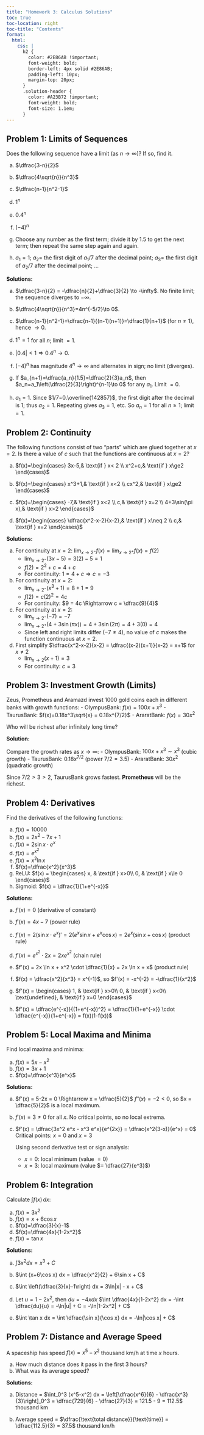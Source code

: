 ```yaml
---
title: "Homework 3: Calculus Solutions"
toc: true
toc-location: right
toc-title: "Contents"
format:
  html:
    css: |
      h2 {
        color: #2E86AB !important;
        font-weight: bold;
        border-left: 4px solid #2E86AB;
        padding-left: 10px;
        margin-top: 20px;
      }
      .solution-header {
        color: #A23B72 !important;
        font-weight: bold;
        font-size: 1.1em;
      }
---
```


## Problem 1: Limits of Sequences

Does the following sequence have a limit (as $n\to\infty$)? If so, find it.

a) $\dfrac{3-n}{2}$

b) $\dfrac{4\sqrt{n}}{n^3}$

c) $\dfrac{n-1}{n^2-1}$

d) $1^n$

e) $0.4^n$

f) $(-4)^n$

g) Choose any number as the first term; divide it by $1.5$ to get the next term; then repeat the same step again and again.

h) $a_1=1$; $a_2 =$ the first digit of $a_1/7$ after the decimal point; $a_3 =$ the first digit of $a_2/7$ after the decimal point; $\dots$

::: {.content-visible when-profile="solution"}

<span class="solution-header">**Solutions:**</span>

a) $\dfrac{3-n}{2} = -\dfrac{n}{2}+\dfrac{3}{2} \to -\infty$. No finite limit; the sequence diverges to $-\infty$.

b) $\dfrac{4\sqrt{n}}{n^3}=4n^{-5/2}\to 0$.

c) $\dfrac{n-1}{n^2-1}=\dfrac{n-1}{(n-1)(n+1)}=\dfrac{1}{n+1}$ (for $n\neq 1$), hence $\to 0$.

d) $1^n=1$ for all $n$; limit $=1$.

e) $|0.4|<1\Rightarrow 0.4^n\to 0$.

f) $(-4)^n$ has magnitude $4^n\to\infty$ and alternates in sign; no limit (diverges).

g) If $a_{n+1}=\dfrac{a_n}{1.5}=\dfrac{2}{3}a_n$, then $a_n=a_1\left(\dfrac{2}{3}\right)^{n-1}\to 0$ for any $a_1$. Limit $=0$.

h) $a_1=1$. Since $1/7=0.\overline{142857}$, the first digit after the decimal is $1$; thus $a_2=1$. Repeating gives $a_3=1$, etc. So $a_n=1$ for all $n\ge 1$; limit $=1$.
:::

## Problem 2: Continuity

The following functions consist of two "parts" which are glued together at $x=2$. Is there a value of $c$ such that the functions are continuous at $x=2$?

a) $f(x)=\begin{cases} 3x-5,& \text{if } x< 2 \\ x^2+c,& \text{if } x\ge2 \end{cases}$

b) $f(x)=\begin{cases} x^3+1,& \text{if } x<2 \\ cx^2,& \text{if } x\ge2 \end{cases}$

c) $f(x)=\begin{cases} -7,& \text{if } x<2 \\ c,& \text{if } x=2 \\ 4+3\sin(\pi x),& \text{if } x>2 \end{cases}$

d) $f(x)=\begin{cases} \dfrac{x^2-x-2}{x-2},& \text{if } x\neq 2 \\ c,& \text{if } x=2 \end{cases}$

::: {.content-visible when-profile="solution"}

<span class="solution-header">**Solutions:**</span>

a) For continuity at $x=2$: $\lim_{x\to 2^-} f(x) = \lim_{x\to 2^+} f(x) = f(2)$
   - $\lim_{x\to 2^-} (3x-5) = 3(2)-5 = 1$
   - $f(2) = 2^2+c = 4+c$
   - For continuity: $1 = 4+c \Rightarrow c = -3$

b) For continuity at $x=2$:
   - $\lim_{x\to 2^-} (x^3+1) = 8+1 = 9$
   - $f(2) = c(2)^2 = 4c$
   - For continuity: $9 = 4c \Rightarrow c = \dfrac{9}{4}$

c) For continuity at $x=2$:
   - $\lim_{x\to 2^-} (-7) = -7$
   - $\lim_{x\to 2^+} (4+3\sin(\pi x)) = 4+3\sin(2\pi) = 4+3(0) = 4$
   - Since left and right limits differ ($-7 \neq 4$), no value of $c$ makes the function continuous at $x=2$.

d) First simplify $\dfrac{x^2-x-2}{x-2} = \dfrac{(x-2)(x+1)}{x-2} = x+1$ for $x\neq 2$
   - $\lim_{x\to 2} (x+1) = 3$
   - For continuity: $c = 3$
:::

## Problem 3: Investment Growth (Limits)

Zeus, Prometheus and Aramazd invest 1000 gold coins each in different banks with growth functions:
- OlympusBank: $f(x)=100x+x^3$
- TaurusBank: $f(x)=0.18x^3\sqrt{x} = 0.18x^{7/2}$
- AraratBank: $f(x)=30x^2$

Who will be richest after infinitely long time?

::: {.content-visible when-profile="solution"}

<span class="solution-header">**Solution:**</span>

Compare the growth rates as $x \to \infty$:
- OlympusBank: $100x+x^3 \sim x^3$ (cubic growth)
- TaurusBank: $0.18x^{7/2}$ (power $7/2 = 3.5$)
- AraratBank: $30x^2$ (quadratic growth)

Since $7/2 > 3 > 2$, TaurusBank grows fastest. **Prometheus** will be the richest.
:::

## Problem 4: Derivatives

Find the derivatives of the following functions:

a) $f(x)=10000$
b) $f(x)=2x^2-7x+1$
c) $f(x)=2\sin x \cdot e^x$
d) $f(x)=e^{x^2}$
e) $f(x)=x^2\ln x$
f) $f(x)=\dfrac{x^2}{x^3}$
g) ReLU: $f(x) = \begin{cases} x, & \text{if } x>0\\ 0, & \text{if } x\le 0 \end{cases}$
h) Sigmoid: $f(x) = \dfrac{1}{1+e^{-x}}$

::: {.content-visible when-profile="solution"}

<span class="solution-header">**Solutions:**</span>

a) $f'(x) = 0$ (derivative of constant)

b) $f'(x) = 4x - 7$ (power rule)

c) $f'(x) = 2(\sin x \cdot e^x)' = 2(e^x \sin x + e^x \cos x) = 2e^x(\sin x + \cos x)$ (product rule)

d) $f'(x) = e^{x^2} \cdot 2x = 2xe^{x^2}$ (chain rule)

e) $f'(x) = 2x \ln x + x^2 \cdot \dfrac{1}{x} = 2x \ln x + x$ (product rule)

f) $f(x) = \dfrac{x^2}{x^3} = x^{-1}$, so $f'(x) = -x^{-2} = -\dfrac{1}{x^2}$

g) $f'(x) = \begin{cases} 1, & \text{if } x>0\\ 0, & \text{if } x<0\\ \text{undefined}, & \text{if } x=0 \end{cases}$

h) $f'(x) = \dfrac{e^{-x}}{(1+e^{-x})^2} = \dfrac{1}{1+e^{-x}} \cdot \dfrac{e^{-x}}{1+e^{-x}} = f(x)(1-f(x))$
:::

## Problem 5: Local Maxima and Minima

Find local maxima and minima:

a) $f(x)=5x-x^2$
b) $f(x)=3x+1$
c) $f(x)=\dfrac{x^3}{e^x}$

::: {.content-visible when-profile="solution"}

<span class="solution-header">**Solutions:**</span>

a) $f'(x) = 5-2x = 0 \Rightarrow x = \dfrac{5}{2}$
   $f''(x) = -2 < 0$, so $x = \dfrac{5}{2}$ is a local maximum.

b) $f'(x) = 3 \neq 0$ for all $x$. No critical points, so no local extrema.

c) $f'(x) = \dfrac{3x^2 e^x - x^3 e^x}{e^{2x}} = \dfrac{x^2(3-x)}{e^x} = 0$
   Critical points: $x = 0$ and $x = 3$
   
   Using second derivative test or sign analysis:
   - $x = 0$: local minimum (value $= 0$)
   - $x = 3$: local maximum (value $= \dfrac{27}{e^3}$)
:::

## Problem 6: Integration

Calculate $\displaystyle \int f(x)\, dx$:

a) $f(x)=3x^2$
b) $f(x)=x+6\cos x$
c) $f(x)=\dfrac{3}{x}-1$
d) $f(x)=\dfrac{4x}{1-2x^2}$
e) $f(x)=\tan x$

::: {.content-visible when-profile="solution"}

<span class="solution-header">**Solutions:**</span>

a) $\int 3x^2 dx = x^3 + C$

b) $\int (x+6\cos x) dx = \dfrac{x^2}{2} + 6\sin x + C$

c) $\int \left(\dfrac{3}{x}-1\right) dx = 3\ln|x| - x + C$

d) Let $u = 1-2x^2$, then $du = -4x dx$
   $\int \dfrac{4x}{1-2x^2} dx = -\int \dfrac{du}{u} = -\ln|u| + C = -\ln|1-2x^2| + C$

e) $\int \tan x dx = \int \dfrac{\sin x}{\cos x} dx = -\ln|\cos x| + C$
:::

## Problem 7: Distance and Average Speed

A spaceship has speed $f(x) = x^5-x^2$ thousand km/h at time $x$ hours.

a) How much distance does it pass in the first 3 hours?
b) What was its average speed?

::: {.content-visible when-profile="solution"}

<span class="solution-header">**Solutions:**</span>

a) Distance = $\int_0^3 (x^5-x^2) dx = \left[\dfrac{x^6}{6} - \dfrac{x^3}{3}\right]_0^3 = \dfrac{729}{6} - \dfrac{27}{3} = 121.5 - 9 = 112.5$ thousand km

b) Average speed = $\dfrac{\text{total distance}}{\text{time}} = \dfrac{112.5}{3} = 37.5$ thousand km/h
:::

